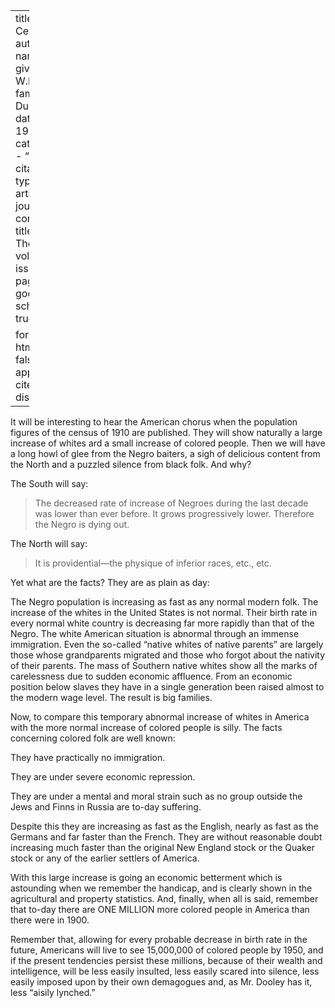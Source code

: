 
---
title: 'The Census'
author:
  - name:
      given: W.E.B.
      family: Du Bois
date: May 1911
categories: 
  - ""
citation: 
  type: article-journal
  container-title: The Crisis
  volume: 3
  issue: 1
  page: 24
google-scholar: true

format:
  html:
    toc: false
    appendix-cite-as: display
---



It will be interesting to hear the American chorus when the population figures of the census of 1910 are published. They will show naturally a large increase of whites ard a small increase of colored people. Then we will have a long howl of glee from the Negro baiters, a sigh of delicious content from the North and a puzzled silence from black folk. And why?

The South will say:

> The decreased rate of increase of Negroes during the last decade was lower than ever before. It grows progressively lower. Therefore the Negro is dying out.

The North will say:

> It is providential---the physique of inferior races, etc., etc.

Yet what are the facts? They are as plain as day:

The Negro population is increasing as fast as any normal modern folk. The increase of the whites in the United States is not normal. Their birth rate in every normal white country is decreasing far more rapidly
than that of the Negro. The white American situation is abnormal through an immense immigration. Even the so-called "native whites of native parents" are largely those whose grandparents migrated and those who forgot about the nativity of their parents. The mass of Southern native whites show all the marks of carelessness due to sudden economic affluence. From an economic position below slaves they have in a single generation been raised almost to the modern wage level. The result is big families.

Now, to compare this temporary abnormal increase of whites in America with the more normal increase of colored people is silly. The facts concerning colored folk are well known:

They have practically no immigration.

They are under severe economic repression.

They are under a mental and moral strain such as no group outside the Jews and Finns in Russia are to-day suffering.

Despite this they are increasing as fast as the English, nearly as fast as the Germans and far faster than the French. They are without reasonable doubt increasing much faster than the original New England stock or the Quaker stock or any of the earlier settlers of America.

With this large increase is going an economic betterment which is astounding when we remember the handicap, and is clearly shown in the agricultural and property statistics. And, finally, when all is said, remember that to-day there are ONE MILLION more colored people in America than there were in 1900.

Remember that, allowing for every probable decrease in birth rate in the future, Americans will live to see 15,000,000 of colored people by 1950, and if the present tendencies persist these millions, because of their wealth and intelligence, will be less easily insulted, less easily scared into silence, less easily imposed upon by their own demagogues and, as Mr. Dooley has it, less "aisily lynched."

